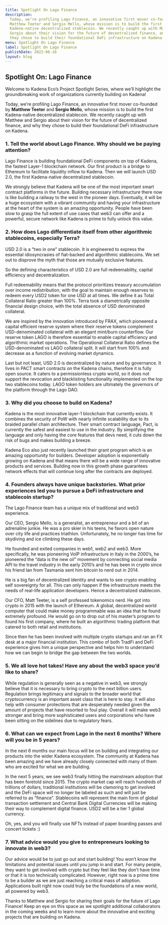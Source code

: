 ```yaml
---
title: Spotlight On Lago Finance
description:
  Today, we’re profiling Lago Finance, an innovative first mover co-founded by
  Matthew Teeter and Sergio Mello, whose mission is to build the first
  Kadena-native decentralized stablecoin. We recently caught up with Matthew and
  Sergio about their vision for the future of decentralized finance, and why
  they chose to build their foundational DeFi infrastructure on Kadena.
menu: Spotlight On Lago Finance
label: Spotlight On Lago Finance
publishDate: 2022-06-16
layout: blog
---
```


## Spotlight On: Lago Finance

Welcome to Kadena Eco’s Project Spotlight Series, where we’ll highlight the
groundbreaking work of organizations currently building on Kadena!

Today, we’re profiling Lago Finance, an innovative first mover co-founded by
**Matthew Teeter** and **Sergio Mello**, whose mission is to build the first
Kadena-native decentralized stablecoin. We recently caught up with Matthew and
Sergio about their vision for the future of decentralized finance, and why they
chose to build their foundational DeFi infrastructure on Kadena.

### 1. Tell the world about Lago Finance. Why should we be paying attention?

Lago Finance is building foundational DeFi components on top of Kadena, the
fastest Layer-1 blockchain network. Our first product is a bridge to Ethereum to
facilitate liquidity inflow to Kadena. Then we will launch USD 2.0, the first
Kadena-native decentralized stablecoin.

We strongly believe that Kadena will be one of the most important smart contract
platforms in the future. Building necessary infrastructure there now is like
building a railway to the west in the pioneer days. Eventually, it will be a
huge ecosystem with a vibrant community and having your infrastructure at the
heart of the system is an amazing opportunity. People have been slow to grasp
the full extent of use cases that web3 can offer and a powerful, secure network
like Kadena is prime to fully unlock this value.

### 2. How does Lago differentiate itself from other algorithmic stablecoins, especially Terra?

USD 2.0 is a “two in one” stablecoin. It is engineered to express the essential
idiosyncrasies of fiat-backed and algorithmic stablecoins. We set out to
disprove the myth that those are mutually exclusive features.

So the defining characteristics of USD 2.0 are full redeemability, capital
efficiency and decentralization.

Full redeemability means that the protocol prioritizes treasury accumulation
over income redistribution, with the goal to maintain enough reserves to redeem
every USD2 token for one USD at all times. We define it as Total Collateral
Ratio greater than 100%. Terra took a diametrically opposite financial design
choice, with the total absence of USD denominated collateral.

We are inspired by the innovation introduced by FRAX, which pioneered a capital
efficient reserve system where their reserve tokens complement USD-denominated
collateral with an elegant mint/burn counterflow. Our reserve token LAGO is
therefore essential to enable capital efficiency and algorithmic market
operations. The Operational Collateral Ratio defines the USD-denominated vs LAGO
collateral split. It will start from 100% and decrease as a function of evolving
market dynamics.

Last but not least, USD 2.0 is decentralized by nature and by governance. It
lives in PACT smart contracts on the Kadena chains, therefore it is fully open
source. It caters to a permissionless crypto world, so it does not support the
revocation and blacklisting functionality implemented on the top two stablecoins
today. LAGO token holders are ultimately the governors of the platform through
the Lago DAO.

### 3. Why did you choose to build on Kadena?

Kadena is the most innovative layer-1 blockchain that currently exists. It
combines the security of PoW with nearly infinite scalability due to its braided
parallel chain architecture. Their smart contract language, Pact, is currently
the safest and easiest to use in the industry. By simplifying the language and
only having the core features that devs need, it cuts down the risk of bugs and
makes building a breeze.

Kadena Eco also just recently launched their grant program which is an amazing
opportunity for builders. Developer adoption is exponentially growing on Kadena
and that means there will be a wide range of innovative products and services.
Building now in this growth phase guarantees network effects that will continue
long after the contracts are deployed.

### 4. Founders always have unique backstories. What prior experiences led you to pursue a DeFi infrastructure and stablecoin startup?

The Lago Finance team has a unique mix of traditional and web3 experience.

Our CEO, Sergio Mello, is a generalist, an entrepreneur and a bit of an
adrenaline junkie. He was a pro skier in his teens, he favors open nature over
city life and practices triathlon. Unfortunately, he no longer has time for
skydiving and ice climbing these days.

He founded and exited companies in web1, web2 and web3. More specifically, he
was pioneering VoIP infrastructure in Italy in the 2000’s, he pioneered the
“data is the new oil” movement by connecting social media API to the travel
industry in the early 2010’s and he has been in crypto since his friend Ian from
Tasmania sent him bitcoin to nerd out in 2014.

He is a big fan of decentralized identity and wants to see crypto enabling self
sovereignty for all. This can only happen if the infrastructure meets the needs
of real-life application developers. Hence a decentralized stablecoin.

Our CFO, Matt Teeter, is a self professed tokenomics nerd. He got into crypto in
2015 with the launch of Ethereum. A global, decentralized world computer that
could make money programmable was an idea that he found extremely profound. He
would go on to drop out of his master’s program to found his first company,
where he built an algorithmic trading platform that catered to both retail and
institutions.

Since then he has been involved with multiple crypto startups and ran an FX desk
at a major financial institution. This combo of both TradFi and DeFi experience
gives him a unique perspective and helps him to understand how we can begin to
bridge the gap between the two worlds.

### 5. We all love hot takes! Have any about the web3 space you’d like to share?

While regulation is generally seen as a negative in web3, we strongly believe
that it is necessary to bring crypto to the next billion users. Regulation
brings legitimacy and signals to the broader world that cryptocurrency is an
important asset class that is here to stay. It will also help with consumer
protections that are desperately needed given the amount of projects that have
resorted to foul play. Overall it will make web3 stronger and bring more
sophisticated users and corporations who have been sitting on the sidelines due
to regulatory fears.

### 6. What can we expect from Lago in the next 6 months? Where will you be in 5 years?

In the next 6 months our main focus will be on building and integrating our
products into the wider Kadena ecosystem. The community at Kadena has been
amazing and we have already closely connected with many of them who are excited
for what we are building.

In the next 5 years, we see web3 finally hitting the mainstream adoption that
has been foretold since 2015. The crypto market cap will reach hundreds of
trillions of dollars, traditional institutions will be clamoring to get involved
and the DeFi space will no longer be labeled as such and will just be referred
to as “finance”. Stablecoins will represent the main form of global transaction
settlement and Central Bank Digital Currencies will be making their way to
complement digital finance. USD2 will be a tier 1 global currency.

Oh, yes, and you will finally use NFTs instead of paper boarding passes and
concert tickets :)

### 7. What advice would you give to entrepreneurs looking to innovate in web3?

Our advice would be to just go out and start building! You won’t know the
limitations and potential issues until you jump in and start. For many people,
they want to get involved with crypto but they feel like they don’t have time or
that it is too technically complicated. However, right now is a prime time to be
a builder as we are just reaching a critical mass of adoption. Applications
built right now could truly be the foundations of a new world, all powered by
web3.

Thanks to Matthew and Sergio for sharing their goals for the future of Lago
Finance! Keep an eye on this space as we spotlight additional collaborators in
the coming weeks and to learn more about the innovative and exciting projects
that are building on Kadena.
